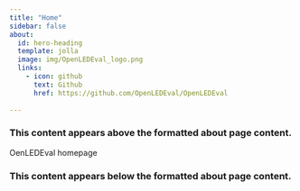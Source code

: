```yaml
---
title: "Home"
sidebar: false
about:
  id: hero-heading
  template: jolla
  image: img/OpenLEDEval_logo.png
  links:
    - icon: github
      text: Github
      href: https://github.com/OpenLEDEval/OpenLEDEval
  
---
```


### This content appears above the formatted about page content.

:::{#hero-heading}

OenLEDEval homepage

:::

### This content appears below the formatted about page content.
